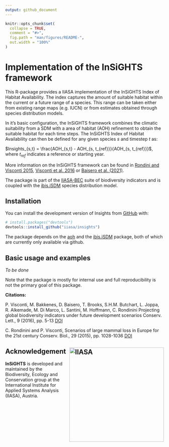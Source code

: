 ```yaml
---
output: github_document
---
```


<!-- README.md is generated from README.Rmd. Please edit that file -->

```r
knitr::opts_chunk$set(
  collapse = TRUE,
  comment = "#>",
  fig.path = "man/figures/README-",
  out.width = "100%"
)
```

# Implementation of the InSiGHTS framework

<!-- badges: start -->
<!-- badges: end -->

This R-package provides a IIASA implementation of the InSiGHTS Index of Habitat Availability. The index
captures the amount of suitable habitat within the current or a future range of a species. This range can be taken
either from existing range maps (e.g. IUCN) or from estimates obtained through species distribution models.

In it's basic configuration, the InSiGHTS framework combines the climatic suitability from a SDM with a area of habitat (AOH) 
refinement to obtain the suitable habitat for each time steps.
The InSiGHTS Index of Habitat Availability can then be defined for any given species $s$ and timestep $t$ as:

$Insights_{s,t} = \frac{AOH_{s,t} - AOH_{s, t_{ref}}}{AOH_{s, t_{ref}}}$, where $t_{ref}$ indicates a reference or starting year.

More information on the InSiGHTS framework can be found in [Rondini and Visconti 2015](https://doi.org/10.1111/cobi.12532), [Visconti et al. 2016](https://doi.org/10.1111/conl.12159) or [Baisero et al. (2021)](https://doi.org/10.1016/j.oneear.2020.05.015).

The package is part of the [IIASA-BEC](https://iiasa.ac.at/programs/bnr/bec) suite of biodiversity indicators and is coupled with the [ibis.iSDM](https://iiasa.github.io/ibis.iSDM/) species distribution model. 

## Installation

You can install the development version of Insights from [GitHub](https://github.com/) with:

``` r
# install.packages("devtools")
devtools::install_github("iiasa/insights")
```
The package depends on the [aoh](https://prioritizr.github.io/aoh/) and the [ibis.iSDM](https://iiasa.github.io/ibis.iSDM/) package, both
of which are currently only available via github.

## Basic usage and examples

*To be done*

Note that the package is mostly for internal use and full reproducibility is not the primary goal of this package.

**Citations:**

P. Visconti, M. Bakkenes, D. Baisero, T. Brooks, S.H.M. Butchart, L. Joppa, R. Alkemade, M. Di Marco, L. Santini, M. Hoffmann, C. Rondinini
Projecting global biodiversity indicators under future development scenarios Conserv. Lett., 9 (2016), pp. 5-13 [DOI](https://doi.org/10.1111/conl.12159)

C. Rondinini and P. Visconti, Scenarios of large mammal loss in Europe for the 21st century Conserv. Biol., 29 (2015), pp. 1028-1036 [DOI](https://doi.org/10.1111/cobi.12532)


## Acknowledgement <a href="https://iiasa.ac.at"><img src="man/figures/IIASA_PNG_logo_blue.png" alt="IIASA" align="right" width="300"/></a>

**InSiGHTS** is developed and maintained by the Biodiversity, Ecology and Conservation group at the International Institute for Applied Systems Analysis (IIASA), Austria.

